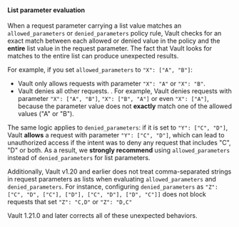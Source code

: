 #### List parameter evaluation

When a request parameter carrying a list value matches an
`allowed_parameters` or `denied_parameters` policy rule, Vault checks for
an exact match between each allowed or denied value in the policy and
the **entire** list value in the request parameter. The fact that Vault
looks for matches to the entire list can produce unexpected results.

For example, if you set `allowed_parameters` to `"X": ["A", "B"]`:

- Vault only allows requests with parameter `"X": "A"` or `"X": "B"`.
- Vault denies all other requests. . For example, Vault denies
   requests with parameter `"X": ["A", "B"]`, `"X": ["B", "A"]` or
   even `"X": ["A"]`, because the parameter value does not
   **exactly** match one of the allowed values ("A" or "B").

The same logic applies to `denied_parameters`: if it is set to `"Y": ["C", "D"]`,
Vault **allows** a request with parameter `"Y": ["C", "D"]`, which can lead to
unauthorized access if the intent was to deny any request that includes "C", "D"
or both. As a result, we **strongly recommend** using `allowed_parameters` instead of
`denied_parameters` for list parameters.

Additionally, Vault v1.20 and earlier does not treat comma-separated strings in request
parameters as lists when evaluating `allowed_parameters` and `denied_parameters`.
For instance, configuring `denied_parameters` as `"Z": ["C", "D", ["C"], ["D"], ["C", "D"], ["D", "C"]]`
does not block requests that set `"Z": "C,D"` or `"Z": "D,C"`

Vault 1.21.0 and later corrects all of these unexpected behaviors.
